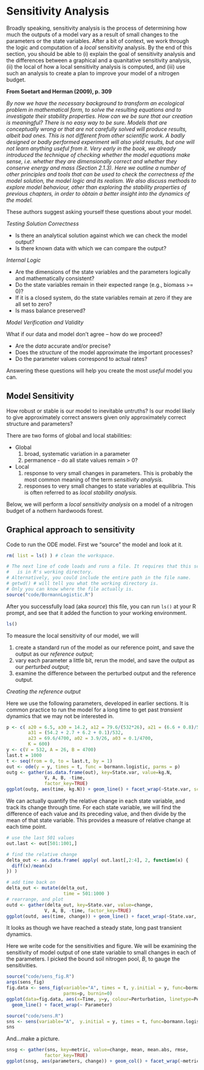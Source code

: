 # Sensitivity Analysis

Broadly speaking, sensitivity analysis is the process of determining how much the outputs of a model vary as a result of small changes to the parameters or the state variables. After a bit of context, we work through the logic and computation of a *local* sensitivity analysis.  By the end of this section, you should be able to (i) explain the goal of sensitivity analysis and the differences between a graphical and a quanitative sensitivity analysis, (ii) the local of how a local sensitivity analysis is computed, and (iii) use such an analysis to create a plan to improve your model of a nitrogen budget.

**From Soetart and Herman (2009), p. 309**

*By now we have the necessary background to transform an ecological problem in mathematical form, to solve the resulting equations and to investigate their stability properties. How can we be sure that our creation is meaningful?
There is no easy way to be sure. Models that are conceptually wrong or that are not carefully solved will produce results, albeit bad ones. This is not different from other scientific work. A badly designed or badly performed experiment will also yield results, but one will not learn anything useful from it.
Very early in the book, we already introduced the technique of checking whether the model equations make sense, i.e. whether they are dimensionally correct and whether they conserve energy and mass (Section 2.1.3).
Here we outline a number of other principles and tools that can be used to check the correctness of the model solution, the model logic and its realism. We also discuss methods to explore model behaviour, other than exploring the stability properties of previous chapters, in order to obtain a better insight into the dynamics of the model.*

These authors suggest asking yourself these questions about your model. 

*Testing Solution Correctness*

* Is there an analytical solution against which we can check the model output?
* Is there known data with which we can compare the output?

*Internal Logic *

* Are the dimensions of the state variables and the parameters logically and mathematically consistent?
* Do the state variables remain in their expected range (e.g., biomass >= 0)?
* If it is a closed system, do the state variables remain at zero if they are all set to zero?
* Is mass balance preserved? 

*Model Verification and Validity*

What if our data and model don't agree -- how do we proceed?

* Are the *data* accurate and/or precise?
* Does the *structure* of the model approximate the important processes?
* Do the parameter values correspond to actual rates?

Answering these questions will help you create the most *useful* model you can.

## Model Sensitivity

How robust or stable is our model to inevitable untruths? Is our model likely to give approximately correct answers given only approximately correct structure and parameters?

There are two forms of global and local stabilities:

* Global
    1. broad, systematic variation in a parameter
    2. permanence - do all state values remain > 0?
* Local
    1. response to very small changes in parameters. This is probably the most common meaning of the term *sensitivity analysis.* 
    2. responses to very small changes to state variables at equilibria. This is often referred to as *local stability analysis.*
    
Below, we will perform a *local sensitivity analysis* on a model of a nitrogen budget of a nothern hardwoods forest.

## Graphical approach to sensitivity

Code to run the ODE model. First we "source" the model and look at it.

```r
rm( list = ls() ) # clean the workspace.

# The next line of code loads and runs a file. It requires that this script
#   is in R's working directory.
# Alternatively, you could include the entire path in the file name.
# getwd() # will tell you what the working directory is.
# Only you can know where the file actually is.
source("code/BormannLogistic.R")
```

After you successfully load (aka *source*) this file, you can run `ls()` at your R prompt, and see that it added the function to your working environment.
```r
ls()
```

To measure the local sensitivity of our model, we will 

1. create a standard run of the model as our reference point, and save the output as our *reference output*;
2. vary each parameter a little bit, rerun the model, and save the output as our *perturbed output*;
3. examine the difference between the perturbed output and the reference output.

*Creating the reference output* 

Here we use the following parameters, developed in earlier sections. It is common practice to run the model for a long time to get past *transient* dynamics that we may not be interested in.
```r

p <- c( a20 = 6.5, a30 = 14.2, a12 = 79.6/(532*26), a21 = (6.6 + 0.8)/532, 
        a31 = (54.2 + 2.7 + 6.2 + 0.1)/532,
        a23 = 69.6/4700, a02 = 3.9/26, a03 = 0.1/4700,
        K = 600)
y <- c(V = 532, A = 26, B = 4700)
last.t = 1000
t <- seq(from = 0, to = last.t, by = 1)
out <- ode(y = y, times = t, func = bormann.logistic, parms = p)
outg <- gather(as.data.frame(out), key=State.var, value=kg.N, 
              V, A, B, -time,
              factor_key=TRUE)
ggplot(outg, aes(time, kg.N)) + geom_line() + facet_wrap(~State.var, scale="free_y")
```

We can actually quantify the relative change in each state variable, and track its change through time. For each state variable, we will find the difference of each value and its preceding value, and then divide by the mean of that state variable. This provides a measure of relative change at each time point.
```r
# use the last 501 values
out.last <- out[501:1001,] 

# find the relative change
delta_out <- as.data.frame( apply( out.last[,2:4], 2, function(x) {
  diff(x)/mean(x)
}) )

# add time back on
delta_out <- mutate(delta_out,
                     time = 501:1000 )
# rearrange, and plot
outd <- gather(delta_out, key=State.var, value=change, 
              V, A, B, -time, factor_key=TRUE)
ggplot(outd, aes(time, change)) + geom_line() + facet_wrap(~State.var, scale="free_y")
```

It looks as though we have reached a steady state, long past transient dynamics.


Here we write code for the sensitivities and figure. We will be examining the sensitivity of model output of one state variable to small changes in each of the parameters. I picked the bound soil nitrogen pool, $B$, to gauge the sensitivities.
```r
source("code/sens_fig.R")
args(sens_fig)
fig.data <- sens_fig(variable="A", times = t, y.initial = y, func=bormann.logistic, 
                     parms=p, burnin=0)
ggplot(data=fig.data, aes(x=Time, y=y, colour=Perturbation, linetype=Perturbation)) +
  geom_line() + facet_wrap(~ Parameter)
```
```r
source("code/sens.R")
sns <- sens(variable="A",  y.initial = y, times = t, func=bormann.logistic, parms=p, burnin=0)
sns
```

And...make a picture.
```r
snsg <- gather(sns, key=metric, value=change, mean, mean.abs, rmse,
              factor_key=TRUE)
ggplot(snsg, aes(parameters, change)) + geom_col() + facet_wrap(~metric, scale="free_y")
```

